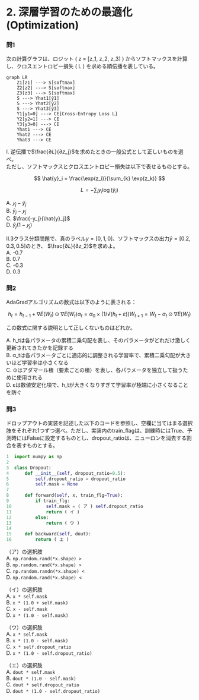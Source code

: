 # 2. 深層学習のための最適化 (Optimization)

### 問1

次の計算グラフは、ロジット \( z = [z_1, z_2, z_3] \) からソフトマックスを計算し、クロスエントロピー損失 \( L \) を求める順伝播を表している。

```mermaid
graph LR
    Z1[z1] ---> S[softmax]
    Z2[z2] ---> S[softmax]
    Z3[z3] ---> S[softmax]
    S ---> Yhat1[ŷ1]
    S ---> Yhat2[ŷ2]
    S ---> Yhat3[ŷ3]
    Y1[y1=0] ---> CE[Cross-Entropy Loss L]
    Y2[y2=1] ---> CE
    Y3[y3=0] ---> CE
    Yhat1 ---> CE
    Yhat2 ---> CE
    Yhat3 ---> CE
```

I. 逆伝播で$\frac{∂𝐿}{∂𝑧_j}$を求めたときの一般公式として正しいものを選べ。  
ただし、ソフトマックスとクロスエントロピー損失は以下で表せるものとする。  

$$
\hat{y}_i = \frac{\exp(z_i)}{\sum_{k} \exp(z_k)}
$$

$$
L = - \sum_{i} y_i \log(\hat{y}_i)
$$

A. $𝑦_j−\hat{y}_j$  
B. $\hat{y}_j-𝑦_j$  
C. $\frac{-y_j}{\hat{y}_j}$  
D. $\hat{y}_j(1-𝑦_j)$

II.3クラス分類問題で、真のラベル$y = [0,1,0]$、ソフトマックスの出力$\hat{y}=[0.2, 0.3, 0.5]$のとき、
$\frac{∂𝐿}{∂𝑧_2}$を求めよ。  
A. -0.7  
B. 0.7  
C. -0.3  
D. 0.3

### 問2

AdaGradアルゴリズムの数式は以下のように表される：

$$
h_t = h_{t-1} + ∇E(W_t) ⊙ ∇E(W_t)
α_t = α_0 × (1/√(h_t + ε))
W_{t+1} = W_t - α_t ⊙ ∇E(W_t)
$$

この数式に関する説明として正しくないものはどれか。

A. h_tは各パラメータの累積二乗勾配を表し、そのパラメータがどれだけ激しく更新されてきたかを記録する  
B. α_tは各パラメータごとに適応的に調整される学習率で、累積二乗勾配が大きいほど学習率は小さくなる  
C. ⊙はアダマール積（要素ごとの積）を表し、各パラメータを独立して扱うために使用される  
D. εは数値安定化項で、h_tが大きくなりすぎて学習率が極端に小さくなることを防ぐ  

### 問3

ドロップアウトの実装を記述した以下のコードを参照し、空欄に当てはまる選択肢をそれぞれ1つずつ選べ。ただし、実装内のtrain_flagは、訓練時にはTrue、予測時にはFalseに設定するものとし、dropout_ratioは、ニューロンを消去する割合を表すものとする。

```python
1  import numpy as np
2
3  class Dropout:
4      def __init__(self, dropout_ratio=0.5):
5          self.dropout_ratio = dropout_ratio
6          self.mask = None
7
8      def forward(self, x, train_flg=True):
9          if train_flg:
10             self.mask = ( ア ) self.dropout_ratio
11             return ( イ )
12         else:
13             return ( ウ )
14
15     def backward(self, dout):
16         return ( エ )
```

（ア）の選択肢  
A. `np.random.rand(*x.shape) >`  
B. `np.random.rand(*x.shape) >`  
C. `np.random.randn(*x.shape) <`  
D. `np.random.rand(*x.shape) <`  

（イ）の選択肢  
A. `x * self.mask`  
B. `x * (1.0 + self.mask)`  
C. `x - self.mask`  
D. `x * (1.0 - self.mask)`  

（ウ）の選択肢  
A. `x * self.mask`  
B. `x * (1.0 - self.mask)`  
C. `x * self.dropout_ratio`  
D. `x * (1.0 - self.dropout_ratio)`  

（エ）の選択肢  
A. `dout * self.mask`  
B. `dout * (1.0 - self.mask)`  
C. `dout * self.dropout_ratio`  
D. `dout * (1.0 - self.dropout_ratio)`  